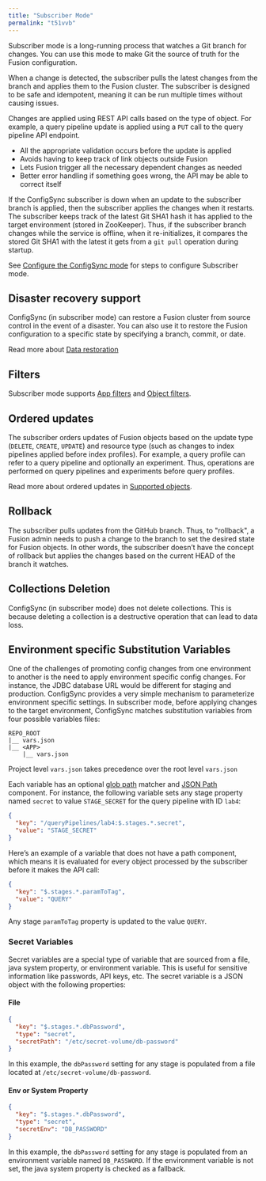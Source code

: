 ```yaml
---
title: "Subscriber Mode"
permalink: "t51vvb"
---
```


Subscriber mode is a long-running process that watches a Git branch for changes.
You can use this mode to make Git the source of truth for the Fusion configuration.

When a change is detected, the subscriber pulls the latest changes from the branch and applies them to the Fusion cluster.
The subscriber is designed to be safe and idempotent, meaning it can be run multiple times without causing issues.

Changes are applied using REST API calls based on the type of object.
For example, a query pipeline update is applied using a `PUT` call to the query pipeline API endpoint.

* All the appropriate validation occurs before the update is applied
* Avoids having to keep track of link objects outside Fusion
* Lets Fusion trigger all the necessary dependent changes as needed
* Better error handling if something goes wrong, the API may be able to correct itself

If the ConfigSync subscriber is down when an update to the subscriber branch is applied, then the subscriber applies the changes when it restarts.
The subscriber keeps track of the latest Git SHA1 hash it has applied to the target environment (stored in ZooKeeper).
Thus, if the subscriber branch changes while the service is offline, when it re-initializes, it compares the stored Git SHA1 with the latest it gets from a `git pull` operation during startup.

See [Configure the ConfigSync mode](/how-to/config-sync/r4vnii/configure-the-config-sync-mode) for steps to configure Subscriber mode.

## Disaster recovery support

ConfigSync (in subscriber mode) can restore a Fusion cluster from source control in the event of a disaster.
You can also use it to restore the Fusion configuration to a specific state by specifying a branch, commit, or date.

Read more about [Data restoration](/fusion/5.9/0iq2cv/config-sync-restore-options)

## Filters

Subscriber mode supports [App filters](/fusion/5.9/7p74hf/apps-filter) and [Object filters](/fusion/5.9/ztfcnr/object-filters).

## Ordered updates

The subscriber orders updates of Fusion objects based on the update type (`DELETE`, `CREATE`, `UPDATE`) and resource type (such as changes to index pipelines applied before index profiles).
For example, a query profile can refer to a query pipeline and optionally an experiment.
Thus, operations are performed on query pipelines and experiments before query profiles.

Read more about ordered updates in [Supported objects](/fusion/5.9/u8n1i5/supported-objects).

## Rollback

The subscriber pulls updates from the GitHub branch.
Thus, to "rollback", a Fusion admin needs to push a change to the branch to set the desired state for Fusion objects.
In other words, the subscriber doesn’t have the concept of rollback but applies the changes based on the current HEAD of the branch it watches.

## Collections Deletion

ConfigSync (in subscriber mode) does not delete collections.
This is because deleting a collection is a destructive operation that can lead to data loss.

## Environment specific Substitution Variables

One of the challenges of promoting config changes from one environment to another is the need to apply environment specific config changes.
For instance, the JDBC database URL would be different for staging and production.
ConfigSync provides a very simple mechanism to parameterize environment specific settings.
In subscriber mode, before applying changes to the target environment, ConfigSync matches substitution variables from four possible variables files:

```
REPO_ROOT
|__ vars.json
|__ <APP>
    |__ vars.json
```

Project level `vars.json` takes precedence over the root level `vars.json`

Each variable has an optional [glob path](https://javapapers.com/java/glob-with-java-nio/) matcher and [JSON Path](https://www.baeldung.com/guide-to-jayway-jsonpath) component.
For instance, the following variable sets any stage property named `secret` to value `STAGE_SECRET` for the query pipeline with ID `lab4`:

```json
{
  "key": "/queryPipelines/lab4:$.stages.*.secret",
  "value": "STAGE_SECRET"
}
```

Here’s an example of a variable that does not have a path component, which means it is evaluated for every object processed by the subscriber before it makes the API call:

```json
{
  "key": "$.stages.*.paramToTag",
  "value": "QUERY"
}
```

Any stage `paramToTag` property is updated to the value `QUERY`.

### Secret Variables

Secret variables are a special type of variable that are sourced from a file, java system property, or environment variable.
This is useful for sensitive information like passwords, API keys, etc.
The secret variable is a JSON object with the following properties:

#### File

```json
{
  "key": "$.stages.*.dbPassword",
  "type": "secret",
  "secretPath": "/etc/secret-volume/db-password"
}
```

In this example, the `dbPassword` setting for any stage is populated from a file located at `/etc/secret-volume/db-password`.

#### Env or System Property

```json
{
  "key": "$.stages.*.dbPassword",
  "type": "secret",
  "secretEnv": "DB_PASSWORD"
}
```

In this example, the `dbPassword` setting for any stage is populated from an environment variable named `DB_PASSWORD`.
If the environment variable is not set, the java system property is checked as a fallback.